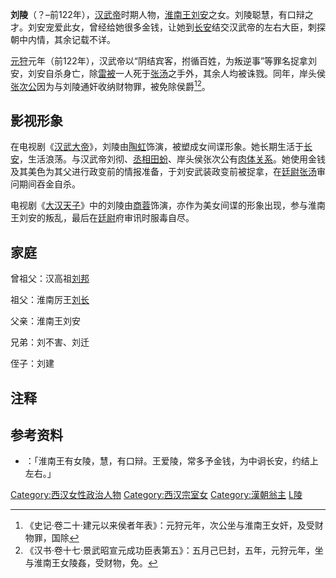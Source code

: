 '''刘陵'''（？–前122年），[[汉武帝|汉武帝]]时期人物，[[淮南王|淮南王]][[刘安|刘安]]之女。刘陵聪慧，有口辩之才。刘安宠爱此女，曾经给她很多金钱，让她到[[长安|长安]]结交汉武帝的左右大臣，刺探朝中内情，其余记载不详。

[[元狩|元狩]]元年（前122年），汉武帝以“阴结宾客，拊循百姓，为叛逆事”等罪名捉拿刘安，刘安自杀身亡，除[[雷被|雷被]]一人死于[[张汤|张汤]]之手外，其余人均被诛戮。同年，岸头侯[[张次公|张次公]]因为与刘陵通奸收纳财物罪，被免除侯爵<ref>《史记·卷二十·建元以来侯者年表》：元狩元年，次公坐与淮南王女奸，及受财物罪，国除</ref><ref>《汉书·卷十七·景武昭宣元成功臣表第五》：五月己巳封，五年，元狩元年，坐与淮南王女陵姦，受财物，免。</ref>。

== 影视形象 ==

在电视剧《[[汉武大帝|汉武大帝]]》，刘陵由[[陶虹|陶虹]]饰演，被塑成女间谍形象。她长期生活于[[长安|长安]]，生活浪荡。与汉武帝刘彻、[[丞相|丞相]][[田蚡|田蚡]]、岸头侯张次公有[[人类性行为|肉体关系]]。她使用金钱及其美色为其父进行政变前的情报准备，于刘安武装政变前被捉拿，在[[廷尉|廷尉]][[张汤|张汤]]审问期间吞金自杀。

电视剧《[[大汉天子|大汉天子]]》中的刘陵由[[商蓉|商蓉]]饰演，亦作为美女间谍的形象出现，参与淮南王刘安的叛乱，最后在[[廷尉|廷尉]]府审讯时服毒自尽。

== 家庭 ==

曾祖父：汉高祖[[刘邦|刘邦]]

祖父：淮南厉王[[刘长|刘长]]

父亲：淮南王刘安

兄弟：刘不害、刘迁

侄子：刘建

== 注释 ==

<references/>

==参考资料==
*{{Wikisource history|史記|118|淮南衡山列傳}}：「淮南王有女陵，慧，有口辩。王爱陵，常多予金钱，为中诇长安，约结上左右。」

{{汉朝人小作品}}
[[Category:西汉女性政治人物|Category:西汉女性政治人物]]
[[Category:西汉宗室女|Category:西汉宗室女]]
[[Category:漢朝翁主|Category:漢朝翁主]]
[[Category:刘姓|L陵]]